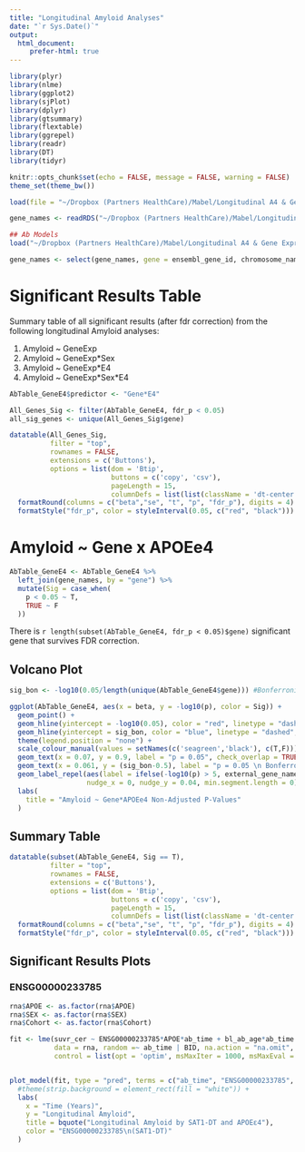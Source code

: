 ```yaml
---
title: "Longitudinal Amyloid Analyses"
date: "`r Sys.Date()`"
output: 
  html_document:
     prefer-html: true
---
```


```r
library(plyr)
library(nlme)
library(ggplot2)
library(sjPlot)
library(dplyr)
library(gtsummary)
library(flextable)
library(ggrepel)
library(readr)
library(DT)
library(tidyr)

knitr::opts_chunk$set(echo = FALSE, message = FALSE, warning = FALSE)
theme_set(theme_bw())
```

```r
load(file = "~/Dropbox (Partners HealthCare)/Mabel/Longitudinal A4 & Gene Expression/A4_GeneExp_Project/Data/RNAseqData_Autosomal_XLinked_wDose_121124.RData")

gene_names <- readRDS("~/Dropbox (Partners HealthCare)/Mabel/Longitudinal A4 & Gene Expression/A4_GeneExp_Project/Data/A4_RNAseq_GeneNames_081424.rds")

## Ab Models
load("~/Dropbox (Partners HealthCare)/Mabel/Longitudinal A4 & Gene Expression/A4_GeneExp_Project/Data/Amyloid Models/LME_Ab_GeneE4_Models_2024-12-07.RData")
```

```r
gene_names <- select(gene_names, gene = ensembl_gene_id, chromosome_name, external_gene_name)
```

# Significant Results Table

Summary table of all significant results (after fdr correction) from the following longitudinal Amyloid analyses:

1.  Amyloid \~ GeneExp
2.  Amyloid \~ GeneExp\*Sex
3.  Amyloid \~ GeneExp\*E4
4.  Amyloid \~ GeneExp\*Sex\*E4

```r
AbTable_GeneE4$predictor <- "Gene*E4"

All_Genes_Sig <- filter(AbTable_GeneE4, fdr_p < 0.05)
all_sig_genes <- unique(All_Genes_Sig$gene)
```

```r
datatable(All_Genes_Sig,
          filter = "top",
          rownames = FALSE,
          extensions = c('Buttons'),
          options = list(dom = 'Btip',
                         buttons = c('copy', 'csv'),
                         pageLength = 15,
                         columnDefs = list(list(className = 'dt-center', targets = "_all")))) %>%
  formatRound(columns = c("beta","se", "t", "p", "fdr_p"), digits = 4) %>% 
  formatStyle("fdr_p", color = styleInterval(0.05, c("red", "black")))
```

# Amyloid ~ Gene x APOEe4 {.tabset}


```r
AbTable_GeneE4 <- AbTable_GeneE4 %>%
  left_join(gene_names, by = "gene") %>%
  mutate(Sig = case_when(
    p < 0.05 ~ T,
    TRUE ~ F
  ))
```

There is `r length(subset(AbTable_GeneE4, fdr_p < 0.05)$gene)` significant gene that survives FDR correction.

## Volcano Plot

```r
sig_bon <- -log10(0.05/length(unique(AbTable_GeneE4$gene))) #Bonferroni correction for plotting

ggplot(AbTable_GeneE4, aes(x = beta, y = -log10(p), color = Sig)) +
  geom_point() +
  geom_hline(yintercept = -log10(0.05), color = "red", linetype = "dashed", size = 1.2) +
  geom_hline(yintercept = sig_bon, color = "blue", linetype = "dashed", size = 1) +
  theme(legend.position = "none") +
  scale_colour_manual(values = setNames(c('seagreen','black'), c(T,F))) +
  geom_text(x = 0.07, y = 0.9, label = "p = 0.05", check_overlap = TRUE, color = "black") +
  geom_text(x = 0.061, y = (sig_bon-0.5), label = "p = 0.05 \n Bonferroni corrected", check_overlap = TRUE, color = "black") +
  geom_label_repel(aes(label = ifelse(-log10(p) > 5, external_gene_name, "")), 
                   nudge_x = 0, nudge_y = 0.04, min.segment.length = 0) +
  labs(
    title = "Amyloid ~ Gene*APOEe4 Non-Adjusted P-Values"
  )
```

## Summary Table

```r
datatable(subset(AbTable_GeneE4, Sig == T),
          filter = "top",
          rownames = FALSE,
          extensions = c('Buttons'),
          options = list(dom = 'Btip',
                         buttons = c('copy', 'csv'),
                         pageLength = 15,
                         columnDefs = list(list(className = 'dt-center', targets = "_all")))) %>%
  formatRound(columns = c("beta","se", "t", "p", "fdr_p"), digits = 4) %>%
  formatStyle("fdr_p", color = styleInterval(0.05, c("red", "black")))
```

## Significant Results Plots

### ENSG00000233785

```r
rna$APOE <- as.factor(rna$APOE)
rna$SEX <- as.factor(rna$SEX)
rna$Cohort <- as.factor(rna$Cohort)

fit <- lme(suvr_cer ~ ENSG00000233785*APOE*ab_time + bl_ab_age*ab_time + SEX*ab_time + Cohort*ab_time,
           data = rna, random =~ ab_time | BID, na.action = "na.omit", 
           control = list(opt = 'optim', msMaxIter = 1000, msMaxEval = 1000))


plot_model(fit, type = "pred", terms = c("ab_time", "ENSG00000233785", "APOE")) +
  #theme(strip.background = element_rect(fill = "white")) +
  labs(
    x = "Time (Years)",
    y = "Longitudinal Amyloid",
    title = bquote("Longitudinal Amyloid by SAT1-DT and APOEε4"),
    color = "ENSG00000233785\n(SAT1-DT)"
  )
```

